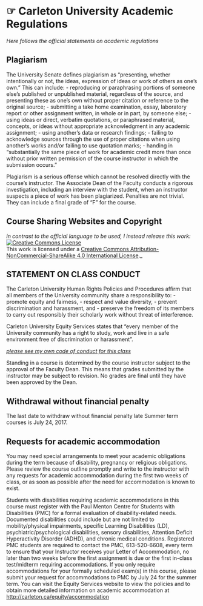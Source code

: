 # ☞ Carleton University Academic Regulations

_Here follows the official statements on academic regulations_

## Plagiarism
The University Senate defines plagiarism as “presenting, whether intentionally or not, the ideas, expression of ideas or work of others as one’s own.” This can include:
- reproducing or paraphrasing portions of someone else’s published or unpublished material, regardless of the source, and presenting these as one’s own without proper citation or reference to the original source;
- submitting a take home examination, essay, laboratory report or other assignment written, in whole or in part, by someone else;
- using ideas or direct, verbatim quotations, or paraphrased material, concepts, or ideas without appropriate acknowledgment in any academic assignment;
- using another’s data or research findings;
- failing to acknowledge sources through the use of proper citations when using another’s works and/or failing to use quotation marks;
- handing in "substantially the same piece of work for academic credit more than once without prior written permission of the course instructor in which the submission occurs."

Plagiarism is a serious offense which cannot be resolved directly with the course’s instructor. The Associate Dean of the Faculty conducts a rigorous investigation, including an interview with the student, when an instructor suspects a piece of work has been plagiarized. Penalties are not trivial. They can include a final grade of "F" for the course.

## Course Sharing Websites and Copyright

_in contrast to the official language to be used, I instead release this work:_
 <a rel="license" href="http://creativecommons.org/licenses/by-nc-sa/4.0/"><img alt="Creative Commons License" style="border-width:0" src="https://i.creativecommons.org/l/by-nc-sa/4.0/88x31.png" /></a><br />This work is licensed under a <a rel="license" href="http://creativecommons.org/licenses/by-nc-sa/4.0/">Creative Commons Attribution-NonCommercial-ShareAlike 4.0 International License</a>._

## STATEMENT ON CLASS CONDUCT
The Carleton University Human Rights Policies and Procedures affirm that all members of the University community share a responsibility to:
- promote equity and fairness,
- respect and value diversity,
- prevent discrimination and harassment, and
- preserve the freedom of its members to carry out responsibly their scholarly work without threat of interference.

Carleton University Equity Services states that “every member of the University community has a right to study, work and live in a safe environment free of discrimination or harassment”.

_[please see my own code of conduct for this class](/codeofconduct)_

Standing in a course is determined by the course instructor subject to the approval of the Faculty Dean. This means that grades submitted by the instructor may be subject to revision. No grades are final until they have been approved by the Dean.

## Withdrawal without financial penalty
The last date to withdraw without financial penalty late Summer term courses is July 24, 2017.

## Requests for academic accommodation
You may need special arrangements to meet your academic obligations during the term because of disability, pregnancy or religious obligations. Please review the course outline promptly and write to the instructor with any requests for academic accommodation during the first two weeks of class, or as soon as possible after the need for accommodation is known to exist.

Students with disabilities requiring academic accommodations in this course must register with the Paul Menton Centre for Students with Disabilities (PMC) for a formal evaluation of disability-related needs. Documented disabilities could include but are not limited to mobility/physical impairments, specific Learning Disabilities (LD), psychiatric/psychological disabilities, sensory disabilities, Attention Deficit Hyperactivity Disorder (ADHD), and chronic medical conditions. Registered PMC students are required to contact the PMC, 613-520-6608, every term to ensure that your Instructor receives your Letter of Accommodation, no later than two weeks before the first assignment is due or the first in-class test/midterm requiring accommodations. If you only require accommodations for your formally scheduled exam(s) in this course, please submit your request for accommodations to PMC by July 24 for the summer term. You can visit the Equity Services website to view the policies and to obtain more detailed information on academic accommodation at [http://carleton.ca/equity/accommodation](http://carleton.ca/equity/accommodation)
